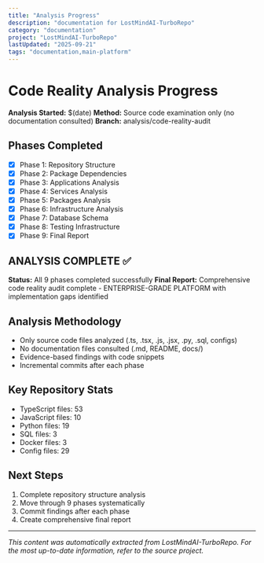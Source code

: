```yaml
---
title: "Analysis Progress"
description: "documentation for LostMindAI-TurboRepo"
category: "documentation"
project: "LostMindAI-TurboRepo"
lastUpdated: "2025-09-21"
tags: "documentation,main-platform"
---
```


# Code Reality Analysis Progress

**Analysis Started:** $(date)
**Method:** Source code examination only (no documentation consulted)
**Branch:** analysis/code-reality-audit

## Phases Completed

- [x] Phase 1: Repository Structure
- [x] Phase 2: Package Dependencies
- [x] Phase 3: Applications Analysis
- [x] Phase 4: Services Analysis
- [x] Phase 5: Packages Analysis
- [x] Phase 6: Infrastructure Analysis
- [x] Phase 7: Database Schema
- [x] Phase 8: Testing Infrastructure
- [x] Phase 9: Final Report

## ANALYSIS COMPLETE ✅

**Status:** All 9 phases completed successfully
**Final Report:** Comprehensive code reality audit complete - ENTERPRISE-GRADE PLATFORM with implementation gaps identified

## Analysis Methodology

- Only source code files analyzed (.ts, .tsx, .js, .jsx, .py, .sql, configs)
- No documentation files consulted (.md, README, docs/)
- Evidence-based findings with code snippets
- Incremental commits after each phase

## Key Repository Stats

- TypeScript files: 53
- JavaScript files: 10
- Python files: 19
- SQL files: 3
- Docker files: 3
- Config files: 29

## Next Steps

1. Complete repository structure analysis
2. Move through 9 phases systematically
3. Commit findings after each phase
4. Create comprehensive final report


---
*This content was automatically extracted from LostMindAI-TurboRepo. For the most up-to-date information, refer to the source project.*
